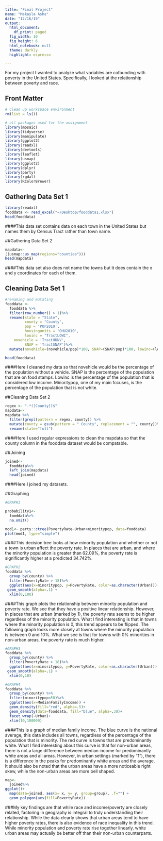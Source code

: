 ```yaml
---
title: "Final Project"
name: "Makayla Ashe"
date: "12/16/19"
output:
  html_document:
    df_print: paged
  fig_width: 10
  fig_height: 6
  html_notebook: null
  theme: darkly
  highlight: espresso

---
```

For my project I wanted to analyze what variables are cofounding with poverty in the United States. Specifically, I looked at the relationship between poverty and race. 

## Front Matter
```r
# clean up workspace environment
rm(list = ls())

# all packages used for the assignment
library(mosaic)
library(tidyverse)
library(manipulate)
library(ggplot2)
library(readxl)
library(devtools)
library(leaflet)
library(usmap)
library(ggplot2)
library(dplyr)
library(party)
library(rgdal)
library(RColorBrewer)
```


## Gathering Data Set 1
```r
library(readxl)
fooddata <- read_excel("~/Desktop/fooddata1.xlsx")
head(fooddata)
```
####This data set contains data on each town in the United States but names them by Census Tract rather than town name. 


##Gathering Data Set 2
```r
mapdata<-
((usmap::us_map(regions="counties")))
head(mapdata)
```
####This data set also does not name the towns but it does contain the x and y coordinates for each of them. 


## Cleaning Data Set 1
```r
#renaming and mutating
fooddata <-
  fooddata %>%
  filter(row_number() > 1)%>%
  rename(state = "State", 
         county = "County", 
         pop = 'POP2010',
         housingunits = 'OHU2010',
         lowinc = "TractLOWI",
    novehicle = 'TractHUNV',
         SNAP = 'TractSNAP')%>%
  mutate(novehicle=(novehicle/pop)*100, SNAP=(SNAP/pop)*100, lowinc=(lowinc/pop)*100, minoritypop=((TractBlack+TractAsian+TractNHOPI+TractAIAN+TractOMultir+TractHispanic)/pop)*100)

head(fooddata)
```
####Here I cleaned my data so that novehicle would be the percentage of the population without a vehicle. SNAP is the percentage of the population that are on food stamps. Lowinc is the percentage of the population that is considered low income. Minoritypop, one of my main focuses, is the percentage of the population that is not white. 

##Cleaning Data Set 2
```r
regex <- ".*([County])$"
mapdata<-
mapdata %>% 
  filter(grepl(pattern = regex, county)) %>% 
  mutate(county = gsub(pattern = " County", replacement = "", county))%>%
  rename(state="full")
```
####Here I used regular expressions to clean the mapdata so that the county column in the fooddata dataset would be compatable. 



##Joining
```r
joined<-
  fooddata%>%
  left_join(mapdata)
  head(joined)
```
####Here I joined my datasets.

##Graphing
```r
#GRAPH1

probability1<-
  fooddata%>%
  na.omit()

mod1<- party::ctree(PovertyRate~Urban+minoritypop, data=fooddata)
plot(mod1, type="simple")
```
####This decision tree looks at how minority population and whether or not a town is urban affect the poverty rate. In places that are urban, and where the minority population is greater than 62.09%, the poverty rate is significantly higher at a predicted 34.742%. 


```r
#GRAPH2
fooddata %>%
  group_by(county) %>%
  filter(PovertyRate > 18)%>%
  ggplot(aes(x=minoritypop, y=PovertyRate, color=as.character(Urban))) + 
 geom_smooth(alpha=.1) + 
  xlim(0,100)
```
####This graph plots the relationship between minority population and poverty rate. We see that they have a positive linear relationship. However, in places that are urban (marked by 1), the poverty rate seems to be higher regardless of the minority population. What I find interesting is that in towns where the minority population is 0, this trend appears to be flipped. The following graph looks more closely at towns where the minority population is between 0 and 10%. What we see is that for towns with 0% minorities in non-urban areas, the poverty rate is much higher. 

```r
#GRAPH3
fooddata %>%
  group_by(county) %>%
  filter(PovertyRate > 18)%>%
  ggplot(aes(x=minoritypop, y=PovertyRate, color=as.character(Urban))) + 
 geom_smooth(alpha=.1) + 
  xlim(0,10)
```



```r
#GRAPH4
fooddata %>%
  group_by(county) %>%
  filter(minoritypop<50)%>%
  ggplot(aes(x=MedianFamilyIncome)) + 
  geom_density(fill="red", alpha=.5)+
  geom_density(data=fooddata, fill="blue", alpha=.30)+
  facet_wrap(~Urban)+
  xlim(10,180000)
```
####This is a graph of median family income. The blue curve is the national average, this data includes all towns, regardless of the percentage of the population that is minority. The red curve is towns that are predominantly white. What I find interesting about this curve is that for non-urban areas, there is not a large difference between median income for predominantly white areas and all areas. However, in urban settings (marked by "1"), there is a difference in the peaks for predominantly white areas and the average. It should also be noted that the urban areas have a more noticeable right skew, while the non-urban areas are more bell shaped. 


```r
map<-
  joined%>%
ggplot()+
  map(data=joined, aes(x= x, y= y, group=group), .f="") + 
  geom_polygon(aes(fill=PovertyRate))
```


###My key findings are that while race and income/poverty are closely related, factoring in geography is integral to truly understanding their relationship. While the data clearly shows that urban areas tend to have higher poverty rates, there is also evidence of race inequality in this trend. While minority population and poverty rate rise together linearly, white urban areas may actually be better off than their non-urban counterparts. 